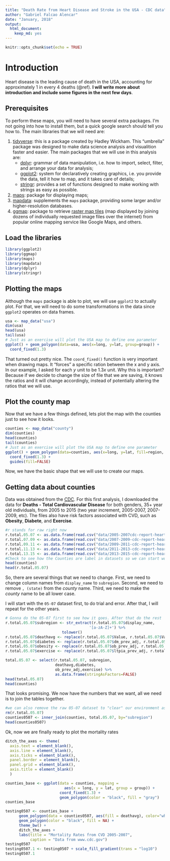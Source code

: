 ```yaml
---
title: "Death Rate from Heart Disease and Stroke in the USA - CDC data"
author: "Gabriel Falcao Alencar"
date: "January, 2018"
output: 
  html_document: 
    keep_md: yes
---
```


```r
knitr::opts_chunk$set(echo = TRUE)
```

# Introduction

Heart disease is the leading cause of death in the USA, accounting for approximately 1 in every 4 deaths (@ref). **I will write more about introduction and include some figures in the next few days**.

## Prerequisites

To perform these maps, you will need to have several extra packages. I'm not going into how to install them, but a quick google search should tell you how to. The main libraries that we will need are:

1. [tidyverse](https://www.tidyverse.org/): this is a package created by Hadley Wickham. This "umbrella" package was designed to make data science analysis and visualition faster and easier. The main packages that we will use in this analysis are:
    + [dplyr](http://dplyr.tidyverse.org/): grammar of data manipulation, i.e. how to import, select, filter, and arrange your data for analysis;
    + [ggplot2](http://ggplot2.tidyverse.org/): system for declaratively creating graphics, i.e. you provide the data, tell it how to map, and it takes care of details;
    + [stringr](http://stringr.tidyverse.org/): provides a set of functions designed to make working with strings as easy as possible.
2. [maps](https://cran.r-project.org/web/packages/maps/README.html): package for displaying maps;
3. [mapdata](https://www.rdocumentation.org/packages/mapdata/versions/2.2-6): supplements the `maps` package, providing some larger and/or higher-resolution databases.
4. [ggmap](https://github.com/dkahle/ggmap): package to retrieve [raster map tiles](https://en.wikipedia.org/wiki/Tiled_web_map) (map displayed by joining dozens of individually requested image files over the internet) from popular online mapping service like Google Maps, and others.

## Load the libraries
```r
library(ggplot2)
library(ggmap)
library(maps)
library(mapdata)
library(dplyr)
library(stringr)
```

## Plotting the maps

Although the `maps` package is able to plot, we will use `ggplot2` to actually plot. For that, we will need to do some transformations in the data since `ggplot2` operates on data frames.

```r
usa <- map_data("usa")
dim(usa)
head(usa)
tail(usa)
# Just as an exercise will plot the USA map to define one parameter
ggplot() + geom_polygon(data=usa, aes(x=long, y=lat, group=group)) +
  coord_fixed(1.3)
```

That turned out pretty nice. The `coord_fixed()` function is very important when drawing maps. It "forces" a specific ration between the x and y axis. In our example, I asked for each *y* unit to be 1.3*x* unit. Why this is important? Because if we decide to change the size of file that we are saving, it knows the ratios and it will change accordingly, instead of potentially altering the ratios that we will use.

## Plot the county map

Now that we have a few things defined, lets plot the map with the counties just to see how it looks.

```r
counties <- map_data("county")
dim(counties)
head(counties)
tail(counties)
# Just as an exercise will plot the USA map to define one parameter
ggplot() + geom_polygon(data=counties, aes(x=long, y=lat, fill=region, group=group), color="white") +
  coord_fixed(1.3) +
  guides(fill=FALSE)
```

Now, we have the basic shape that we will use to create our maps.

## Getting data about counties

Data was obtained from the [CDC](https://www.cdc.gov/). For this first analysis, I downloaded the data for **Deaths - Total Cardiovascular Disease** for both genders, 35+ year old individuals, from 2005 to 2015 (two year increment, 2005-2007, 2007-2009, etc). The files also have risk factors associated with CVD, such as **Obesity**, **Diabete**, and **Exercise**.

```r
#r stands for raw right now
r.total.05.07 <- as.data.frame(read.csv("data/2005-2007cdc-report-heart-disease-and-risk-factors.csv", header=TRUE))
r.total.07.09 <- as.data.frame(read.csv("data/2007-2009-cdc-report-heart-disease-and-risk-factors.csv", header=TRUE))
r.total.09.11 <- as.data.frame(read.csv("data/2009-2011-cdc-report-heart-disease-and-risk-factors.csv", header=TRUE))
r.total.11.13 <- as.data.frame(read.csv("data/2011-2013-cdc-report-heart-disease-and-risk-factors.csv", header=TRUE))
r.total.13.15 <- as.data.frame(read.csv("data/2013-2015-cdc-report-heart-disease-and-risk-factors.csv"))
#Check to see how the Counties are label in datasets so we can start working on them
head(counties)
head(r.total.05.07)
```

So, there are several things that we need to change. First, we need to change column names from `display_name` to `subregion`. Second, we need to remove `, (state)` from the *county* name. Third, we need to make the *county* name to be all lower case.

I will start with the `05-07` dataset first, to do trial and error. After that, I will repeat for the other years. 

```r
# Gonna do the 05-07 first to see how it goes. After that do the rest
r.total.05.07$subregion <- str_extract(r.total.05.07$display_name, 
                                     '[a-zA-Z]+') %>%
                         tolower()
r.total.05.07$deathavg <- replace(r.total.05.07$Value, r.total.05.07$Value<0, NA)
r.total.05.07$diabetes <- replace(r.total.05.07$dm_prev_adj, r.total.05.07$dm_prev_adj<0, NA)
r.total.05.07$obesity <- replace(r.total.05.07$ob_prev_adj, r.total.05.07$ob_prev_adj<0, NA)
r.total.05.07$exercise <- replace(r.total.05.07$ltpia_prev_adj, r.total.05.07$ltpia_prev_adj<0, NA)

total.05.07 <- select(r.total.05.07, subregion, 
                      deathavg,diabetes, 
                      ob_prev_adj,exercise) %>%
                      as.data.frame(stringAsFactors=FALSE)
head(total.05.07)
head(counties)
```

That looks promising. We now have the numbers that we want, all we need is to join the tables together.

```r
#we can also remove the raw 05-07 dataset to "clear" our environment as well
rm(r.total.05.07)
counties0507 <- inner_join(counties, total.05.07, by="subregion")
head(counties0507)
```

Ok, now we are finally ready to plot the mortality rates

```r
ditch_the_axes <- theme(
  axis.text = element_blank(),
  axis.line = element_blank(),
  axis.ticks = element_blank(),
  panel.border = element_blank(),
  panel.grid = element_blank(),
  axis.title = element_blank()
  )

counties_base <- ggplot(data = counties, mapping = 
                          aes(x = long, y = lat, group = group)) + 
                        coord_fixed(1.3) + 
                        geom_polygon(color = "black", fill = "gray")
counties_base

testing0507 <- counties_base + 
      geom_polygon(data = counties0507, aes(fill = deathavg), color="white")+
      geom_polygon(color = "black", fill = NA) +
      theme_bw() +
      ditch_the_axes +
      labs(title = "Mortality Rates from CVD 2005-2007", 
           caption = "Data from www.cdc.gov")
testing0507
testing0507.1 <- testing0507 + scale_fill_gradient(trans = "log10")
testing0507.1
```



